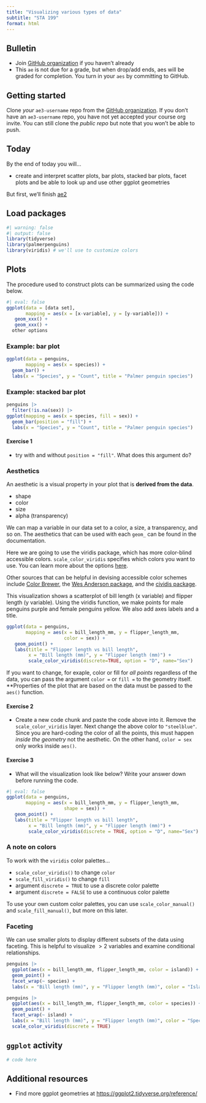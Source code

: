 ```yaml
---
title: "Visualizing various types of data"
subtitle: "STA 199"
format: html
---
```


## Bulletin

-   Join [GitHub organization](https://github.com/sta199-sp23-1) if you haven't already
-   This `ae` is not due for a grade, but when drop/add ends, aes will be graded for completion. You turn in your `aes` by committing to GitHub.

## Getting started

Clone *your* `ae3-username` repo from the [GitHub organization](https://github.com/sta199-sp23-1/).
If you don't have an `ae3-username` repo, you have not yet accepted your course org invite.
You can still clone the *public repo* but note that you won't be able to push.

## Today

By the end of today you will...

- create and interpret scatter plots, bar plots, stacked bar plots, facet plots and be able to look up and use other ggplot geometries

But first, we'll finish [ae2](/ae/ae-02.html)

## Load packages

```r
#| warning: false
#| output: false
library(tidyverse)
library(palmerpenguins)
library(viridis) # we'll use to customize colors
```


## Plots

The procedure used to construct plots can be summarized using the code below.

```r
#| eval: false
ggplot(data = [data set], 
       mapping = aes(x = [x-variable], y = [y-variable])) +
   geom_xxx() +
   geom_xxx() + 
  other options
```

### Example: bar plot

```r
ggplot(data = penguins, 
       mapping = aes(x = species)) +
  geom_bar() +
  labs(x = "Species", y = "Count", title = "Palmer penguin species")
```

### Example: stacked bar plot

```r
penguins |>
  filter(!is.na(sex)) |>
ggplot(mapping = aes(x = species, fill = sex)) +
  geom_bar(position = "fill") +
  labs(x = "Species", y = "Count", title = "Palmer penguin species")
```


#### Exercise 1 

- try with and without `position = "fill"`. What does this argument do?

### Aesthetics

An aesthetic is a visual property in your plot that is **derived from the data**.

- shape
- color
- size
- alpha (transparency)

We can map a variable in our data set to a color, a size, a transparency, and so on. The aesthetics that can be used with each `geom_` can be found in the documentation.

Here we are going to use the viridis package, which has more color-blind accessible colors. `scale_color_viridis` specifies which colors you want to use. You can learn more about the options [here](https://www.rdocumentation.org/packages/viridis/versions/0.5.1/topics/scale_color_viridis).

Other sources that can be helpful in devising accessible color schemes include [Color Brewer](https://colorbrewer2.org/#type=sequential&scheme=BuGn&n=3), the [Wes Anderson package](https://github.com/karthik/wesanderson), and the [cividis package](https://github.com/marcosci/cividis).

This visualization shows a scatterplot of bill length (x variable) and flipper length (y variable). Using the viridis function, we make points for male penguins purple and female penguins yellow. We also add axes labels and a title.

```r
ggplot(data = penguins, 
       mapping = aes(x = bill_length_mm, y = flipper_length_mm,
                     color = sex)) + 
   geom_point() + 
   labs(title = "Flipper length vs bill length",
        x = "Bill length (mm)", y = "Flipper length (mm)") + 
        scale_color_viridis(discrete=TRUE, option = "D", name="Sex")
```

If you want to change, for exaple, color or fill for *all points* regardless of the data, you can pass the argument `color = ` or `fill = ` to the geometry itself. **Properties of the plot that are based on the data must be passed to the `aes()` function.

#### Exercise 2

- Create a new code chunk and paste the code above into it. Remove the `scale_color_viridis` layer. Next change the above color to `"steelblue"`. Since you are hard-coding the color of all the points, this must happen *inside the geometry* not the aesthetic. On the other hand, `color = sex` only works inside `aes()`. 

#### Exercise 3

- What will the visualization look like below? Write your answer 
down before running the code.

```r
#| eval: false
ggplot(data = penguins, 
       mapping = aes(x = bill_length_mm, y = flipper_length_mm,
                     shape = sex)) + 
   geom_point() + 
   labs(title = "Flipper length vs bill length",
        x = "Bill length (mm)", y = "Flipper length (mm)") + 
        scale_color_viridis(discrete = TRUE, option = "D", name="Sex")
```


### A note on colors

To work with the `viridis` color palettes...

- `scale_color_viridis()` to change `color`
- `scale_fill_viridis()` to change `fill`
- argument `discrete = TRUE` to use a discrete color palette
- argument `discrete = FALSE` to use a continuous color palette

To use your own custom color palettes, you can use `scale_color_manual()` and `scale_fill_manual()`, but more on this later.

### Faceting

We can use smaller plots to display different subsets of the data using faceting. This is helpful to visualize $>2$ variables and examine conditional relationships.

```r
penguins |>
  ggplot(aes(x = bill_length_mm, flipper_length_mm, color = island)) +
  geom_point() +
  facet_wrap(~ species) +
  labs(x = "Bill length (mm)", y = "Flipper length (mm)", color = "Island")
```

```r
penguins |>
  ggplot(aes(x = bill_length_mm, flipper_length_mm, color = species)) +
  geom_point() +
  facet_wrap(~ island) +
  labs(x = "Bill length (mm)", y = "Flipper length (mm)", color = "Species") +
  scale_color_viridis(discrete = TRUE)
```

## `ggplot` activity

```r
# code here
```

## Additional resources

- Find more ggplot geometries at [https://ggplot2.tidyverse.org/reference/](https://ggplot2.tidyverse.org/reference/)


